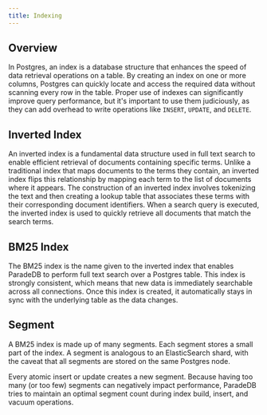 ```yaml
---
title: Indexing
---
```


## Overview

In Postgres, an index is a database structure that enhances the speed of data retrieval operations on a table. By creating an index on one or more columns, Postgres can quickly locate and access the required data without scanning every row in the table.
Proper use of indexes can significantly improve query performance, but it's important to use them judiciously, as they can add overhead to write operations like `INSERT`, `UPDATE`, and `DELETE`.

## Inverted Index

An inverted index is a fundamental data structure used in full text search to enable efficient retrieval of documents
containing specific terms. Unlike a traditional index that maps documents to the terms they contain, an inverted index flips
this relationship by mapping each term to the list of documents where it appears. The construction of an inverted index involves
tokenizing the text and then creating a lookup table that associates these terms with their corresponding document identifiers.
When a search query is executed, the inverted index is used to quickly retrieve all documents that match the search terms.

## BM25 Index

The BM25 index is the name given to the inverted index that enables ParadeDB to perform full text search over a
Postgres table. This index is strongly consistent, which means that new data is immediately searchable across all connections.
Once this index is created, it automatically stays in sync with the underlying table as the data changes.

## Segment

A BM25 index is made up of many segments. Each segment stores a small part of the index. A segment is analogous to an ElasticSearch shard,
with the caveat that all segments are stored on the same Postgres node.

Every atomic insert or update creates a new segment. Because having too many (or too few) segments can negatively impact performance, ParadeDB tries to
maintain an optimal segment count during index build, insert, and vacuum operations.
